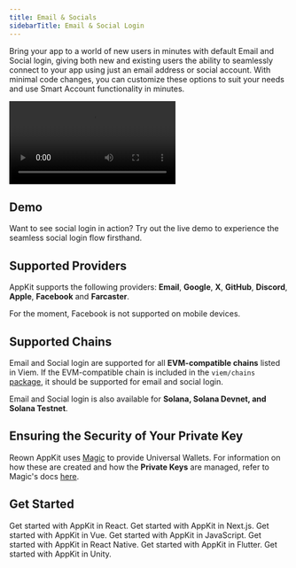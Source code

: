 ```yaml
---
title: Email & Socials
sidebarTitle: Email & Social Login
---
```


Bring your app to a world of new users in minutes with default Email and Social login, giving both new and existing users the ability to seamlessly connect to your app using just an email address or social account. With minimal code changes, you can customize these options to suit your needs and use Smart Account functionality in minutes.

<Frame>
<video
  controls
  autoPlay
  className="w-full aspect-video"
  src="/images/socials-demo.mp4"
></video>
</Frame>

## Demo

Want to see social login in action? Try out the live demo to experience the seamless social login flow firsthand.

<Card icon="flask" title="Try Demo" href="https://demo.reown.com/?utm_source=navbar&utm_medium=docs&utm_campaign=backlinks" external />

## Supported Providers 

AppKit supports the following providers: **Email**, **Google**, **X**, **GitHub**, **Discord**, **Apple**, **Facebook** and **Farcaster**.

<Note>
For the moment, Facebook is not supported on mobile devices.
</Note>

## Supported Chains

Email and Social login are supported for all **EVM-compatible chains** listed in Viem. If the EVM-compatible chain is included in the `viem/chains` [package](https://github.com/wevm/viem/blob/main/src/chains/index.ts), it should be supported for email and social login.

Email and Social login is also available for **Solana, Solana Devnet, and Solana Testnet**.

## Ensuring the Security of Your Private Key

Reown AppKit uses [Magic](https://magic.link/) to provide Universal Wallets. For information on how these are created and how the **Private Keys** are managed, refer to Magic's docs [here](https://magic.link/docs/home/security/product-security#patented-key-management).

## Get Started

<CardGroup cols={2}>
  <Card title="React" icon="react" href="/appkit/react/core/socials">
    Get started with AppKit in React.
  </Card>

<Card title="Next.js" icon="square-n" href="/appkit/next/core/socials">
  Get started with AppKit in Next.js.
</Card>

<Card title="Vue" icon="vuejs" href="/appkit/vue/core/socials">
  Get started with AppKit in Vue.
</Card>

<Card title="JavaScript" icon="js" href="/appkit/javascript/core/socials">
  Get started with AppKit in JavaScript.
</Card>

<Card title="React Native" icon="react" href="/appkit/react-native/core/email">
  Get started with AppKit in React Native.
</Card>

<Card title="Flutter" icon="flutter" href="/appkit/flutter/core/email">
  Get started with AppKit in Flutter.
</Card>

  <Card title="Unity" icon="unity" href="/appkit/unity/core/socials">
    Get started with AppKit in Unity.
  </Card>
</CardGroup>
